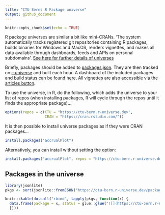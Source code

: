 ```yaml
---
title: "CTU Berns R Package universe"
output: github_document
---
```


```r
knitr::opts_chunk$set(echo = TRUE)
```

R package universes are similar a bit like mini-CRANs. 'The system automatically tracks registered git repositories containing R packages, builds binaries for Windows and MacOS, renders vignettes, and makes all data available through dashboards, feeds and APIs on personal subdomains'. [See here for further details of universes](https://ropensci.org/blog/2021/06/22/setup-runiverse/)

Briefly, packages should be added to [packages.json](packages.json). They are then tracked on [r-universe](https://github.com/r-universe/ctu-bern) and built each hour. A dashboard of the included packages and build status can be found [here](https://ctu-bern.r-universe.dev/ui#builds). All vignettes are also accessible via the [articles button](https://ctu-bern.r-universe.dev/ui#articles).

To use the universe, in R, do the following, which adds the universe to your list of repos (when installing packages, R will cycle through the repos until it finds the appropriate package)...

```r
options(repos = c(CTU = "https://ctu-bern.r-universe.dev",
                  CRAN = "https://cran.rstudio.com/"))
```

It is then possible to install universe packages as if they were CRAN packages...

```r
install.packages("accrualPlot")
```

Alternatively, you can install without setting the option:

```r
install.packages("accrualPlot", repos = "https://ctu-bern.r-universe.dev")
```

## Packages in the universe

```r

library(jsonlite)
pkgs <- sort(jsonlite::fromJSON("https://ctu-bern.r-universe.dev/packages/"))

```

```r
knitr::kable(do.call("rbind", lapply(pkgs, function(x) {
  data.frame(package = x, status = glue::glue("![](https://ctu-bern.r-universe.dev/badges/{x})"))
  })))
```


